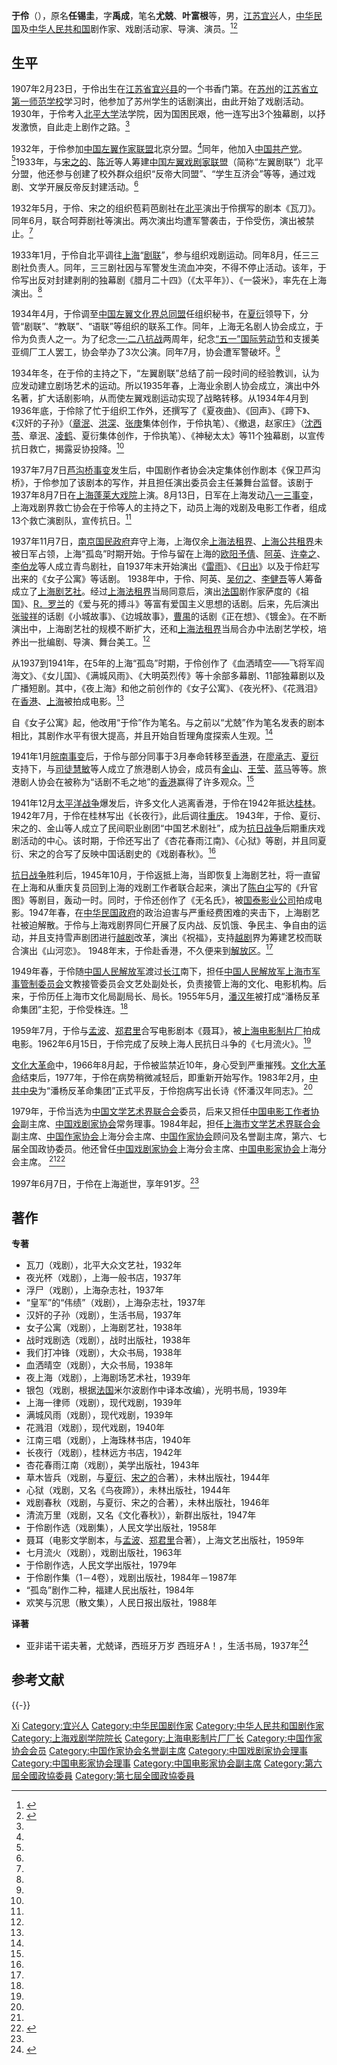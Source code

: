 {{NoteTA
|T=zh:于伶;zh-hans:于伶;zh-hant:于伶;
|1=zh:于伶;zh-hans:于伶;zh-hant:于伶;
}}

'''于伶'''（{{bd|1907年|2月23日|1997年|6月7日}}），原名'''任锡圭'''，字'''禹成'''，笔名'''尤兢'''、'''叶富根'''等，男，[[江苏|江苏]][[宜兴县|宜兴]]人，[[中华民国|中华民国]]及[[中华人民共和国|中华人民共和国]]剧作家、戏剧活动家、导演、演员。<ref name=zgwhw>{{Cite web |url=http://www.chinaculture.org/gb/cn_zgwh/2004-06/28/content_50038.htm |title=于伶（1907— ） |work=中国文化网 |date=2004-06-28 |accessdate=2013-09-02 |archive-date=2009-04-08 |archive-url=https://web.archive.org/web/20090408200038/http://www.chinaculture.org/gb/cn_zgwh/2004-06/28/content_50038.htm |dead-url=yes }}</ref><ref name=sina>{{Cite web |url=http://ent.sina.com.cn/m/c/2007-06-07/18251586716.shtml |title=于伶同志百年诞辰 袁雪芬：他是我的启蒙老师 |work=新浪 |date=2007-06-07 |accessdate=2013-09-02 |archive-date=2020-07-03 |archive-url=https://web.archive.org/web/20200703175942/http://ent.sina.com.cn/m/c/2007-06-07/18251586716.shtml |dead-url=no }}</ref>

== 生平 ==
1907年2月23日，于伶出生在[[江苏省|江苏省]][[宜兴县|宜兴县]]的一个书香门第。在[[苏州|苏州]]的[[江苏省立第一师范学校|江苏省立第一师范学校]]学习时，他参加了苏州学生的话剧演出，由此开始了戏剧活动。1930年，于伶考入[[北平大学|北平大学]]法学院，因为国困民艰，他一连写出3个独幕剧，以抒发激愤，自此走上剧作之路。<ref name=zgwhw/>

1932年，于伶参加[[中国左翼作家联盟|中国左翼作家联盟]]北京分盟。<ref name=zgwhw/>同年，他加入[[中国共产党|中国共产党]]。<ref name=sina/>1933年，与[[宋之的|宋之的]]、[[陈沂|陈沂]]等人筹建[[中国左翼戏剧家联盟|中国左翼戏剧家联盟]]（简称“左翼剧联”）北平分盟，他还参与创建了校外群众组织“反帝大同盟”、“学生互济会”等等，通过戏剧、文学开展反帝反封建活动。<ref name=zgwhw/>

1932年5月，于伶、宋之的组织苞莉芭剧社在[[北平|北平]]演出于伶撰写的剧本《瓦刀》。同年6月，联合呵莽剧社等演出。两次演出均遭军警袭击，于伶受伤，演出被禁止。<ref name=zgwhw/>

1933年1月，于伶自北平调往[[上海|上海]]“[[剧联|剧联]]”，参与组织戏剧运动。同年8月，任三三剧社负责人。同年，三三剧社因与军警发生流血冲突，不得不停止活动。该年，于伶写出反对封建剥削的独幕剧《腊月二十四》（《太平年》）、《一袋米》，率先在上海演出。<ref name=zgwhw/>

1934年4月，于伶调至[[中国左翼文化界总同盟|中国左翼文化界总同盟]]任组织秘书，在[[夏衍|夏衍]]领导下，分管“剧联”、“教联”、“语联”等组织的联系工作。同年，上海无名剧人协会成立，于伶为负责人之一。为了纪念[[一·二八事变|一·二八抗战]]两周年，纪念[[国际劳动节|“五一”国际劳动节]]和支援美亚绸厂工人罢工，协会举办了3次公演。同年7月，协会遭军警破坏。<ref name=zgwhw/>

1934年冬，在于伶的主持之下，“左翼剧联”总结了前一段时间的经验教训，认为应发动建立剧场艺术的运动。所以1935年春，上海业余剧人协会成立，演出中外名著，扩大话剧影响，从而使左翼戏剧运动实现了战略转移。从1934年4月到1936年底，于伶除了忙于组织工作外，还撰写了《夏夜曲》、《回声》、《蹄下》、《汉奸的子孙》（[[章泯|章泯]]、[[洪深|洪深]]、[[张庚|张庚]]集体创作，于伶执笔）、《撤退，赵家庄》（[[沈西苓|沈西苓]]、章泯、[[凌鹤|凌鹤]]、夏衍集体创作，于伶执笔）、《神秘太太》等11个独幕剧，以宣传抗日救亡，揭露妥协投降。<ref name=zgwhw/>

1937年7月7日[[芦沟桥事变|芦沟桥事变]]发生后，中国剧作者协会决定集体创作剧本《保卫芦沟桥》，于伶参加了该剧本的写作，并且担任演出委员会主任兼舞台监督。该剧于1937年8月7日在[[上海|上海]][[蓬莱大戏院|蓬莱大戏院]]上演。8月13日，日军在上海发动[[八一三事变|八一三事变]]，上海戏剧界救亡协会在于伶等人的主持之下，动员上海的戏剧及电影工作者，组成13个救亡演剧队，宣传抗日。<ref name=zgwhw/>

1937年11月7日，[[南京国民政府|南京国民政府]]弃守上海，上海仅余[[上海法租界|上海法租界]]、[[上海公共租界|上海公共租界]]未被日军占领，上海“孤岛”时期开始。于伶与留在上海的[[欧阳予倩|欧阳予倩]]、[[阿英|阿英]]、[[许幸之|许幸之]]、[[李伯龙|李伯龙]]等人成立青鸟剧社，自1937年末开始演出《[[雷雨|雷雨]]》、《[[日出|日出]]》以及于伶赶写出来的《女子公寓》等话剧。 1938年中，于伶、阿英、[[吴仞之|吴仞之]]、[[李健吾|李健吾]]等人筹备成立了[[上海剧艺社|上海剧艺社]]。经过[[上海法租界|上海法租界]]当局同意后，演出[[法国|法国]]剧作家萨度的《祖国》、[[罗曼·罗兰|R．罗兰]]的《爱与死的搏斗》等富有爱国主义思想的话剧。后来，先后演出[[张骏祥|张骏祥]]的话剧《小城故事》、《边城故事》，[[曹禺|曹禺]]的话剧《正在想》、《镀金》。在不断演出中，上海剧艺社的规模不断扩大，还和[[上海法租界|上海法租界]]当局合办中法剧艺学校，培养出一批编剧、导演、舞台美工。<ref name=zgwhw/>

从1937到1941年，在5年的上海“孤岛”时期，于伶创作了《血洒晴空——飞将军阎海文》、《女儿国》、《满城风雨》、《大明英烈传》等十余部多幕剧、11部独幕剧以及广播短剧。其中，《夜上海》和他之前创作的《女子公寓》、《夜光杯》、《花溅泪》在[[香港|香港]]、[[上海|上海]]被拍成电影。<ref name=zgwhw/>

自《女子公寓》起，他改用“于伶”作为笔名。与之前以“尤兢”作为笔名发表的剧本相比，其剧作水平有很大提高，并且开始自哲理角度探索人生观。<ref name=zgwhw/>

1941年1月[[皖南事变|皖南事变]]后，于伶与部分同事于3月奉命转移至[[香港|香港]]，在[[廖承志|廖承志]]、[[夏衍|夏衍]]支持下，与[[司徒慧敏|司徒慧敏]]等人成立了旅港剧人协会，成员有[[金山_(演員)|金山]]、[[王莹|王莹]]、[[蓝马|蓝马]]等等。旅港剧人协会在被称为“话剧不毛之地”的[[香港|香港]]赢得了许多观众。<ref name=zgwhw/>

1941年12月[[太平洋战争|太平洋战争]]爆发后，许多文化人逃离香港，于伶在1942年抵达[[桂林|桂林]]。1942年7月，于伶在桂林写出《长夜行》，此后调往[[重庆|重庆]]。 1943年，于伶、夏衍、宋之的、金山等人成立了民间职业剧团“中国艺术剧社”，成为[[抗日战争|抗日战争]]后期重庆戏剧活动的中心。该时期，于伶还写出了《杏花春雨江南》、《心狱》等剧，并且同夏衍、宋之的合写了反映中国话剧史的《戏剧春秋》。<ref name=zgwhw/>

[[抗日战争|抗日战争]]胜利后，1945年10月，于伶返抵上海，当即恢复上海剧艺社，将一直留在上海和从重庆复员回到上海的戏剧工作者联合起来，演出了[[陈白尘|陈白尘]]写的《升官图》等剧目，轰动一时。同时，于伶还创作了《无名氏》，被[[国泰影业公司|国泰影业公司]]拍成电影。1947年春，在[[中华民国政府|中华民国政府]]的政治迫害与严重经费困难的夹击下，上海剧艺社被迫解散。于伶与上海戏剧界同仁开展了反内战、反饥饿、争民主、争自由的运动，并且支持雪声剧团进行[[越剧|越剧]]改革，演出《祝福》，支持[[越剧|越剧]]界为筹建艺校而联合演出《山河恋》。 1948年末，于伶赴香港，不久便来到[[解放区|解放区]]。<ref name=zgwhw/>

1949年春，于伶随[[中国人民解放军|中国人民解放军]]渡过[[长江|长江]]南下，担任[[中国人民解放军上海市军事管制委员会|中国人民解放军上海市军事管制委员会]]文教接管委员会文艺处副处长，负责接管上海的文化、电影机构。后来，于伶历任上海市文化局副局长、局长。1955年5月，[[潘汉年|潘汉年]]被打成“潘杨反革命集团”主犯，于伶受株连。<ref name=zgwhw/>

1959年7月，于伶与[[孟波|孟波]]、[[郑君里|郑君里]]合写电影剧本《聂耳》，被[[上海电影制片厂|上海电影制片厂]]拍成电影。1962年6月15日，于伶完成了反映上海人民抗日斗争的《七月流火》。<ref name=zgwhw/>

[[文化大革命|文化大革命]]中，1966年8月起，于伶被监禁近10年，身心受到严重摧残。[[文化大革命|文化大革命]]结束后，1977年，于伶在病势稍微减轻后，即重新开始写作。1983年2月，[[中共中央|中共中央]]为“潘杨反革命集团”正式平反，于伶抱病写出长诗《怀潘汉年同志》。<ref name=zgwhw/>

1979年，于伶当选为[[中国文学艺术界联合会|中国文学艺术界联合会]]委员，后来又担任[[中国电影工作者协会|中国电影工作者协会]]副主席、[[中国戏剧家协会|中国戏剧家协会]]常务理事。1984年起，担任[[上海市文学艺术界联合会|上海市文学艺术界联合会]]副主席、[[中国作家协会|中国作家协会]]上海分会主席、[[中国作家协会|中国作家协会]]顾问及名誉副主席，第六、七届全国政协委员。他还曾任[[中国戏剧家协会|中国戏剧家协会]]上海分会主席、[[中国电影家协会|中国电影家协会]]上海分会主席。 <ref name=zgwhw/><ref>{{Cite web |url=http://www.china.com.cn/culture/zhuanti/huaju/2007-04/20/content_8145453.htm |title=于伶 |work=中国网 |date=2007-04-20 |accessdate=2013-09-02 |archive-date=2020-07-03 |archive-url=https://web.archive.org/web/20200703175943/http://www.china.com.cn/culture/zhuanti/huaju/2007-04/20/content_8145453.htm |dead-url=no }}</ref>

1997年6月7日，于伶在上海逝世，享年91岁。<ref name=sina/>

== 著作 ==
'''专著'''
*瓦刀（戏剧），北平大众文艺社，1932年
*夜光杯（戏剧），上海一般书店，1937年
*浮尸（戏剧），上海杂志社，1937年
*“皇军”的“伟绩”（戏剧），上海杂志社，1937年
*汉奸的子孙（戏剧），生活书局，1937年
*女子公寓（戏剧），上海剧艺社，1938年
*战时戏剧选（戏剧），战时出版社，1938年
*我们打冲锋（戏剧），大众书局，1938年
*血洒晴空（戏剧），大众书局，1938年
*夜上海（戏剧），上海剧场艺术社，1939年
*银包（戏剧，根据[[法国|法国]]米尔波剧作中译本改编），光明书局，1939年
*上海一律师（戏剧），现代戏剧，1939年
*满城风雨（戏剧），现代戏剧，1939年
*花溅泪（戏剧），现代戏剧，1940年
*江南三唱（戏剧），上海珠林书店，1940年
*长夜行（戏剧），桂林远方书店，1942年
*杏花春雨江南（戏剧），美学出版社，1943年
*草木皆兵（戏剧，与[[夏衍|夏衍]]、[[宋之的|宋之的]]合著），未林出版社，1944年
*心狱（戏剧，又名《鸟夜蹄》），未林出版社，1944年
*戏剧春秋（戏剧，与夏衍、宋之的合著），未林出版社，1946年
*清流万里（戏剧，又名《文化春秋》），新群出版社，1947年
*于伶剧作选（戏剧集），人民文学出版社，1958年
*聂耳（电影文学剧本，与[[孟波|孟波]]、[[郑君里|郑君里]]合著），上海文艺出版社，1959年
*七月流火（戏剧），戏剧出版社，1963年
*于伶剧作选，人民文学出版社，1979年
*于伶剧作集（1－4卷），戏剧出版社，1984年－1987年
*“孤岛”剧作二种，福建人民出版社，1984年
*欢笑与沉思（散文集），人民日报出版社，1988年

'''译著'''
*亚非诺干诺夫著，尤兢译，西班牙万岁 西班牙A！，生活书局，1937年<ref>{{Cite web |url=http://www.chinawriter.com.cn/xdzj/146.shtml |title=于伶 (1907.2.23—)，中国作家网，于2013-09-02查阅 |accessdate=2013-09-02 |archive-date=2019-05-13 |archive-url=https://web.archive.org/web/20190513023700/http://www.chinawriter.com.cn/xdzj/146.shtml |dead-url=no }}</ref>

== 参考文献 ==
{{Reflist}}

{{-}}
{{中国近现代文学}}
{{Navboxes
| title  = 于伶在[[中国戏剧家协会|中国戏剧家协会]]的职务
| list1  =
{{中华全国戏剧工作者协会第一届全国委员会}}
{{中国戏剧家协会第三届理事会}}
{{中国戏剧家协会第四届理事会}}
}}
{{Navboxes
| title  = 于伶在[[中国作家协会|中国作家协会]]的职务
| list1  =
{{中国作家协会第五届全国委员会}}
}}
{{Navboxes
| title  = 于伶在[[中国电影家协会|中国电影家协会]]的职务
| list1  =
{{中华全国电影艺术工作者协会第一届全国委员会}}
{{中国电影工作者协会第三届理事会}}
{{中国电影家协会第四届理事会}}
}}
{{Navboxes
| title  = 于伶在[[中国文学艺术界联合会|中国文学艺术界联合会]]的职务
| list1  =
{{中华全国文学艺术界联合会第一届全国委员会}}
{{中国文学艺术界联合会第三届全国委员会}}
{{中国文学艺术界联合会第四届全国委员会}}
}}

{{Authority control}}

{{DEFAULTSORT:Yu于}}
[[Category:任姓|Xi]]
[[Category:宜兴人|Category:宜兴人]]
[[Category:中华民国剧作家|Category:中华民国剧作家]]
[[Category:中华人民共和国剧作家|Category:中华人民共和国剧作家]]
[[Category:上海戏剧学院院长|Category:上海戏剧学院院长]]
[[Category:上海电影制片厂厂长|Category:上海电影制片厂厂长]]
[[Category:中国作家协会会员|Category:中国作家协会会员]]
[[Category:中国作家协会名誉副主席|Category:中国作家协会名誉副主席]]
[[Category:中国戏剧家协会理事|Category:中国戏剧家协会理事]]
[[Category:中国电影家协会理事|Category:中国电影家协会理事]]
[[Category:中国电影家协会副主席|Category:中国电影家协会副主席]]
[[Category:第六屆全國政協委員|Category:第六屆全國政協委員]]
[[Category:第七屆全國政協委員|Category:第七屆全國政協委員]]